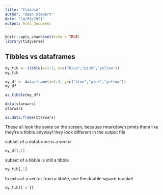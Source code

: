 ```yaml
---
title: "Cleanse"
author: "Dean Stewart"
date: "14/03/2021"
output: html_document
---
```


```r
knitr::opts_chunk$set(echo = TRUE)
library(tidyverse)
```

## Tibbles vs dataframes

```r
my_tib <- tibble(x=1:3, y=c("blue","pink","yellow"))
my_tib
```

```r
my_df <- data.frame(x=1:3, y=c("blue","pink","yellow"))
my_df
```

```r
as_tibble(my_df)

```

```r
data(starwars)
starwars
```

```r
as.data.frame(starwars)
```

These all look the same on the screen, because rmarkdown prints them like they're a tibble anyway!
they look different in the output file


subset of a dataframe is a vector
```r
my_df[,1]
```

subset of a tibble is still a tibble
```r
my_tib[,1]
```

to extract a vector from a tibble, use the double square bracket
```r
my_tib[['x']]
```

